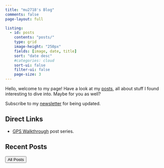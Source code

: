 ```yaml
---
title: "mu2718's Blog"
comments: false
page-layout: full

listing:
  - id: posts
    contents: "posts/"
    type: grid
    image-height: "250px"
    fields: [image, date, title]
    sort: "date desc"
    #categories: cloud
    sort-ui: false
    filter-ui: false
    page-size: 3
---
```


Hello, welcome to my page! Have a look at my [posts](posts.qmd), all about stuff I found interesting to dive into. Maybe for you as well?

Subscribe to my [newsletter](newsletter.qmd) for being updated.



## Direct Links 

-  [GPS Walkthrough](posts.qmd#category=GPS) post series.




## Recent Posts

::: {#posts}
:::
<a href="posts.html"> <button type="button" class="btn btn-primary float-end btn-sm">All Posts</button></a>

